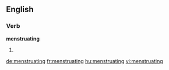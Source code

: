 ==English==

===Verb===
'''menstruating'''

# {{present participle of|menstruate}}

[[de:menstruating]]
[[fr:menstruating]]
[[hu:menstruating]]
[[vi:menstruating]]